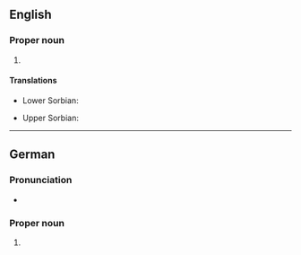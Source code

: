 ==English==
{{wikipedia}}

===Proper noun===
{{en-proper noun}}

# {{place|en|independent city|s/Saxony|c/Germany}}

====Translations====
{{trans-top|city}}
* Lower Sorbian: {{t|dsb|Wórjejce}}
{{trans-mid}}
* Upper Sorbian: {{t|hsb|Wojerecy}}
{{trans-bottom}}

----

==German==
{{wikipedia|lang=de}}

===Pronunciation===
* {{audio|de|De-Hoyerswerda.ogg|Audio}}

===Proper noun===
{{de-proper noun}}

# {{place|de|independent city|s/Saxony|c/Germany|t1=Hoyerswerda}}